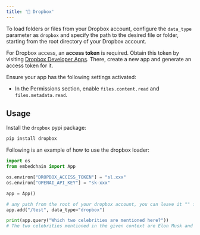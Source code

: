 ```yaml
---
title: '💾 Dropbox'
---
```


To load folders or files from your Dropbox account, configure the `data_type` parameter as `dropbox` and specify the path to the desired file or folder, starting from the root directory of your Dropbox account.

For Dropbox access, an **access token** is required. Obtain this token by visiting [Dropbox Developer Apps](https://www.dropbox.com/developers/apps). There, create a new app and generate an access token for it.

Ensure your app has the following settings activated:

- In the Permissions section, enable `files.content.read` and `files.metadata.read`.

## Usage

Install the `dropbox` pypi package:

```bash
pip install dropbox
```

Following is an example of how to use the dropbox loader:

```python
import os
from embedchain import App

os.environ["DROPBOX_ACCESS_TOKEN"] = "sl.xxx"
os.environ["OPENAI_API_KEY"] = "sk-xxx"

app = App()

# any path from the root of your dropbox account, you can leave it "" for the root folder
app.add("/test", data_type="dropbox")

print(app.query("Which two celebrities are mentioned here?"))
# The two celebrities mentioned in the given context are Elon Musk and Jeff Bezos.
```

